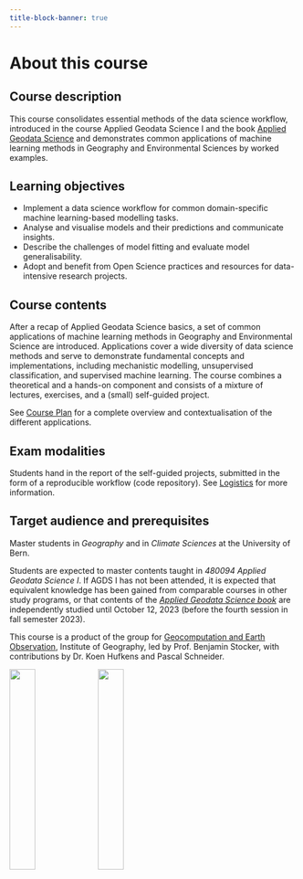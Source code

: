 ```yaml
---
title-block-banner: true
---
```


# About this course {.unnumbered}

## Course description 

This course consolidates essential methods of the data science workflow, introduced in the course Applied Geodata Science I and the book [Applied Geodata Science](https://geco-bern.github.io/agds/) and demonstrates common applications of machine learning methods in Geography and Environmental Sciences by worked examples.

## Learning objectives

- Implement a data science workflow for common domain-specific machine learning-based modelling tasks.
- Analyse and visualise models and their predictions and communicate insights.
- Describe the challenges of model fitting and evaluate model generalisability.
- Adopt and benefit from Open Science practices and resources for data-intensive research projects.

## Course contents

After a recap of Applied Geodata Science basics, a set of common applications of machine learning methods in Geography and Environmental Science are introduced. Applications cover a wide diversity of data science methods and serve to demonstrate fundamental concepts and implementations, including mechanistic modelling, unsupervised classification, and supervised machine learning. The course combines a theoretical and a hands-on component and consists of a mixture of lectures, exercises, and a (small) self-guided project.

See [Course Plan](@sec-plan) for a complete overview and contextualisation of the different applications.

## Exam modalities

Students hand in the report of the self-guided projects, submitted in the form of a reproducible workflow (code repository). See [Logistics](@sec-logistics) for more information.

## Target audience and prerequisites

Master students in *Geography* and in *Climate Sciences* at the University of Bern. 

Students are expected to master contents taught in *480094 Applied Geodata Science I*. If AGDS I has not been attended, it is expected that equivalent knowledge has been gained from comparable courses in other study programs, or that contents of the [*Applied Geodata Science book*](https://geco-bern.github.io/agds/) are independently studied until October 12, 2023 (before the fourth session in fall semester 2023).

This course is a product of the group for [Geocomputation and Earth Observation](https://geco-group.org/), Institute of Geography, led by Prof. Benjamin Stocker, with contributions by Dr. Koen Hufkens and Pascal Schneider.

![](./images/logo_unibern_squid3.png){width="30%"} ![](./images/geco_logo_fullname.png){width="30%"}